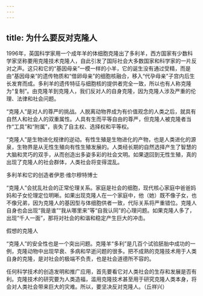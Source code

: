 ```yaml
---
---
---
```

title: 为什么要反对克隆人
---




1996年，英国科学家用一个成年羊的体细胞克隆出了多利羊，西方国家有少数科学家坚称要用克隆技术克隆人，自此引发了国际社会大多数国家和科学家的一片反对之声。这只和它的“基因母亲”一模一样的小羊，它的诞生没有通过受精，而是由“基因母亲”的遗传物质和“借卵母亲”的细胞核融合，移入“代孕母亲”子宫内后生长发育而成。多利羊的遗传特征与细胞核的提供者完全一致，所以也有人称克隆为“复制”。由克隆羊到克隆人，我们反对人的自身克隆，因为克隆人涉及严重的伦理、法律和社会问题。

“克隆人”是对人的尊严的挑战。人脱离动物界成为有价值观念的人类之后，就具有自然人和社会人的双重属性。人具有生而平等自由的尊严，但克隆人被克隆者当作“工具”和“附属”，丧失了自主权、选择权和平等权。

“克隆人”是生物进化规律的逆动。有性生殖是生物进化的产物，也是人类进化的源泉，生物界是从无性生殖向有性生殖发展的。人类经长期的自然选择产生了智慧的大脑和灵巧的双手，从而创造出多姿多彩的社会文明。如果退回到无性生殖，真的出现了克隆人的社会群体，人类社会将变得混乱。

多利羊和它的创造者伊恩·维尔穆特博士



“克隆人”会扰乱社会的正常伦理关系。家庭是社会的细胞，现代核心家庭中爸爸妈妈和子女伦理定位明晰。如果出现克隆人在一个家庭中，他（她）既不像子女，也不像兄弟，因为克隆人的基因型与体细胞供者一致，代际关系将严重错位。克隆人自身也会出现“我是谁”“我从哪里来”等“自我认同”的心理问题。如果克隆人多了，出现“千人一面”，那将对社会的和谐和稳定产生巨大的冲击。

假想的克隆人



“克隆人”的安全性也是一个突出问题。克隆羊“多利”是几百个试验胚胎中成功的一例，克隆动物中出现早衰、多病和早逝问题的很多。把不成熟的克隆技术用于人类自身的克隆，是对社会的极端不负责，也是社会道德所不容的。

任何科学技术的创造发明和推广应用，首先要看它对人类社会的生存和发展是否有利。克隆技术的研究要为人类造福，滥用克隆技术甚至用于研究克隆人类本身，将会对人类社会带来巨大的灾难。所以，要坚决反对克隆人。（丘祥兴）